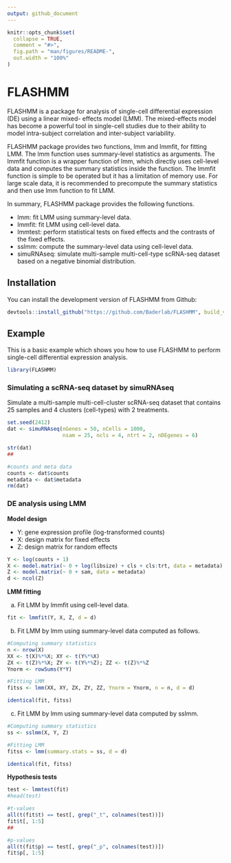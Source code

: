 ```yaml
---
output: github_document
---
```


<!-- README.md is generated from README.Rmd. Please edit that file -->

```r
knitr::opts_chunk$set(
  collapse = TRUE,
  comment = "#>",
  fig.path = "man/figures/README-",
  out.width = "100%"
)
```

# FLASHMM

<!-- badges: start -->
<!-- badges: end -->

FLASHMM is a package for analysis of single-cell differential expression (DE) using a linear mixed- effects model (LMM). The mixed-effects model has become a powerful tool in single-cell studies due to their ability to model intra-subject correlation and inter-subject variability.

FLASHMM package provides two functions, lmm and lmmfit, for fitting LMM. The lmm function uses summary-level statistics as arguments. The lmmfit function is a wrapper function of lmm, which directly uses cell-level data and computes the summary statistics inside the function. The lmmfit function is simple to be operated but it has a limitation of memory use. For large scale data, it is recommended to precompute the summary statistics and then use lmm function to fit LMM.

In summary, FLASHMM package provides the following functions.

* lmm: fit LMM using summary-level data.
* lmmfit: fit LMM using cell-level data.
* lmmtest: perform statistical tests on fixed effects and the contrasts of the fixed effects.
* sslmm: compute the summary-level data using cell-level data.
* simuRNAseq: simulate multi-sample multi-cell-type scRNA-seq dataset based on a negative binomial distribution.

## Installation

You can install the development version of FLASHMM from Github: 

```r
devtools::install_github("https://github.com/Baderlab/FLASHMM", build_vignettes = TRUE)
```

## Example

This is a basic example which shows you how to use FLASHMM to perform single-cell differential expression analysis.

```r
library(FLASHMM)
```

### Simulating a scRNA-seq dataset by simuRNAseq

Simulate a multi-sample multi-cell-cluster scRNA-seq dataset that contains 25 samples and 4 clusters (cell-types) with 2 treatments.

```r
set.seed(2412)
dat <- simuRNAseq(nGenes = 50, nCells = 1000, 
                  nsam = 25, ncls = 4, ntrt = 2, nDEgenes = 6)

str(dat)
##

#counts and meta data
counts <- dat$counts
metadata <- dat$metadata
rm(dat)
```

### DE analysis using LMM

**Model design**

* Y: gene expression profile (log-transformed counts)
* X: design matrix for fixed effects
* Z: design matrix for random effects

```r
Y <- log(counts + 1) 
X <- model.matrix(~ 0 + log(libsize) + cls + cls:trt, data = metadata)
Z <- model.matrix(~ 0 + sam, data = metadata)
d <- ncol(Z)
```

**LMM fitting**

a) Fit LMM by lmmfit using cell-level data.

```r
fit <- lmmfit(Y, X, Z, d = d)
```

b) Fit LMM by lmm using summary-level data computed as follows.

```r
#Computing summary statistics
n <- nrow(X)
XX <- t(X)%*%X; XY <- t(Y%*%X)
ZX <- t(Z)%*%X; ZY <- t(Y%*%Z); ZZ <- t(Z)%*%Z
Ynorm <- rowSums(Y*Y)

#Fitting LMM
fitss <- lmm(XX, XY, ZX, ZY, ZZ, Ynorm = Ynorm, n = n, d = d)

identical(fit, fitss)
```

c) Fit LMM by lmm using summary-level data computed by sslmm.

```r
#Computing summary statistics
ss <- sslmm(X, Y, Z)

#Fitting LMM
fitss <- lmm(summary.stats = ss, d = d)

identical(fit, fitss)
```

**Hypothesis tests**

```r
test <- lmmtest(fit)
#head(test)

#t-values
all(t(fit$t) == test[, grep("_t", colnames(test))])
fit$t[, 1:5]
##

#p-values
all(t(fit$p) == test[, grep("_p", colnames(test))])
fit$p[, 1:5]
```
